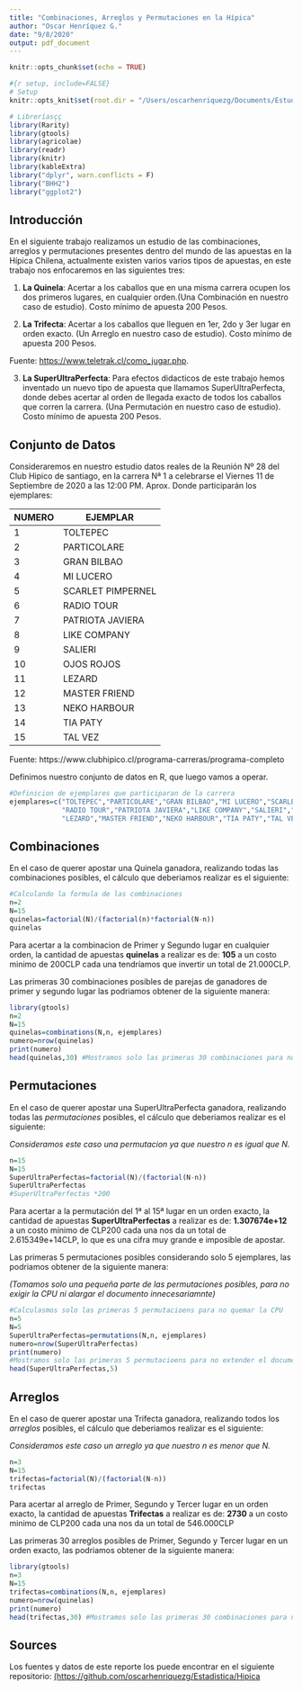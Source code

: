 ```yaml
---
title: "Combinaciones, Arreglos y Permutaciones en la Hípica"
author: "Oscar Henríquez G."
date: "9/8/2020"
output: pdf_document
---
```


```r
knitr::opts_chunk$set(echo = TRUE)

#{r setup, include=FALSE}
# Setup
knitr::opts_knit$set(root.dir = "/Users/oscarhenriquezg/Documents/Estudios/USACH/Estadistica/GitHub/Estadistica/Hipica")

# Libreríasçç
library(Rarity)
library(gtools)
library(agricolae)
library(readr)
library(knitr)
library(kableExtra)
library("dplyr", warn.conflicts = F)
library("BHH2")
library("ggplot2")


```

## Introducción

En el siguiente trabajo realizamos un estudio de las combinaciones, arreglos y permutaciones presentes dentro del mundo de las apuestas en la Hípica Chilena, actualmente existen varios varios tipos de apuestas, en este trabajo nos enfocaremos en las siguientes tres:

1) **La Quinela**: Acertar a los caballos que en una misma carrera ocupen los dos primeros lugares, en cualquier orden.(Una Combinación en nuestro caso de estudio). Costo mínimo de apuesta 200 Pesos.

2) **La Trifecta**: Acertar a los caballos que lleguen en 1er, 2do y 3er lugar en orden exacto. (Un Arreglo en nuestro caso de estudio). Costo mínimo de apuesta 200 Pesos.

Fuente: <https://www.teletrak.cl/como_jugar.php>.

3) **La SuperUltraPerfecta**: Para efectos didacticos de este trabajo hemos inventado un nuevo tipo de apuesta que llamamos SuperUltraPerfecta, donde debes acertar al orden de llegada exacto de todos los caballos que corren la carrera. (Una Permutación en nuestro caso de estudio). Costo mínimo de apuesta 200 Pesos.

## Conjunto de Datos

Consideraremos en nuestro estudio datos reales de la Reunión Nº 28 del Club Hipico de santiago, en la carrera Nª 1 a celebrarse el Viernes 11 de Septiembre de 2020 a las 12:00 PM. Aprox. Donde participarán los ejemplares:


| NUMERO | EJEMPLAR                     |
|--------|------------------------------|
|    1   |            TOLTEPEC          |
|    2   |            PARTICOLARE       |
|    3   |            GRAN BILBAO       |
|    4   |             MI LUCERO        |
|    5   |         SCARLET PIMPERNEL    |
|    6   |             RADIO TOUR       |
|    7   |          PATRIOTA JAVIERA    |
|    8   |            LIKE COMPANY      |
|    9   |              SALIERI         |
|   10   |             OJOS ROJOS       |
|   11   |               LEZARD         |
|   12   |           MASTER FRIEND      |
|   13   |            NEKO HARBOUR      |
|   14   |              TIA PATY        |
|   15   |              TAL VEZ         |
Fuente: https://www.clubhipico.cl/programa-carreras/programa-completo

Definimos nuestro conjunto de datos en R, que luego vamos a operar.
```r
#Definicion de ejemplares que participaran de la carrera
ejemplares=c("TOLTEPEC","PARTICOLARE","GRAN BILBAO","MI LUCERO","SCARLET PIMPERNEL",
             "RADIO TOUR","PATRIOTA JAVIERA","LIKE COMPANY","SALIERI","OJOS ROJOS",
             "LEZARD","MASTER FRIEND","NEKO HARBOUR","TIA PATY","TAL VEZ")
```

## Combinaciones

En el caso de querer apostar una Quinela ganadora, realizando todas las combinaciones posibles, el cálculo que deberiamos realizar es el siguiente:

```r
#Calculando la formula de las combinaciones
n=2
N=15
quinelas=factorial(N)/(factorial(n)*factorial(N-n))
quinelas
```


Para acertar a la combinacion de Primer y Segundo lugar en cualquier orden, la cantidad de apuestas **quinelas** a realizar es de: **105** a un costo minimo de 200CLP cada una tendríamos que invertir un total de 21.000CLP. 

Las primeras 30 combinaciones posibles de parejas de ganadores de primer y segundo lugar las podriamos obtener de la siguiente manera:

```r
library(gtools)
n=2
N=15
quinelas=combinations(N,n, ejemplares)
numero=nrow(quinelas)
print(numero) 
head(quinelas,30) #Mostramos solo las primeras 30 combinaciones para no extender el documento.
```

## Permutaciones

En el caso de querer apostar una SuperUltraPerfecta ganadora, realizando todas las *permutaciones* posibles, el cálculo que deberiamos realizar es el siguiente:

*Consideramos este caso una permutacion ya que nuestro n es igual que N.*

```r
n=15
N=15
SuperUltraPerfectas=factorial(N)/(factorial(N-n))
SuperUltraPerfectas
#SuperUltraPerfectas *200
```

Para acertar a la permutación del 1ª al 15ª lugar en un orden exacto, la cantidad de apuestas **SuperUltraPerfectas** a realizar es de: **1.307674e+12** a un costo mínimo de CLP200 cada una nos da un total de 2.615349e+14CLP, lo que es una cifra muy grande e imposible de apostar.

Las primeras 5 permutaciones posibles considerando solo 5 ejemplares, las podriamos obtener de la siguiente manera:

*(Tomamos solo una pequeña parte de las permutaciones posibles, para no exigir la CPU ni alargar el documento innecesariamnte)*
```r
#Calculasmos solo las primeras 5 permutacioens para no quemar la CPU
n=5 
N=5
SuperUltraPerfectas=permutations(N,n, ejemplares)
numero=nrow(SuperUltraPerfectas)
print(numero) 
#Mostramos solo las primeras 5 permutacioens para no extender el documento.
head(SuperUltraPerfectas,5) 
```


## Arreglos

En el caso de querer apostar una Trifecta ganadora, realizando todos los *arreglos* posibles, el cálculo que deberiamos realizar es el siguiente:

*Consideramos este caso un arreglo ya que nuestro n es menor que N.*

```r
n=3
N=15
trifectas=factorial(N)/(factorial(N-n))
trifectas

```

Para acertar al arreglo de Primer, Segundo y Tercer lugar en un orden exacto, la cantidad de apuestas **Trifectas** a realizar es de: **2730** a un costo minimo de CLP200 cada una nos da un total de 546.000CLP

Las primeras 30 arreglos posibles de Primer, Segundo y Tercer lugar en un orden exacto, las podriamos obtener de la siguiente manera:

```r
library(gtools)
n=3
N=15
trifectas=combinations(N,n, ejemplares)
numero=nrow(quinelas)
print(numero) 
head(trifectas,30) #Mostramos solo las primeras 30 combinaciones para no extender el documento.
```


## Sources
Los fuentes y datos de este reporte los puede encontrar en el siguiente repositorio: [(https://github.com/oscarhenriquezg/Estadistica/Hipica](https://github.com/oscarhenriquezg/Estadistica/Hipica)


